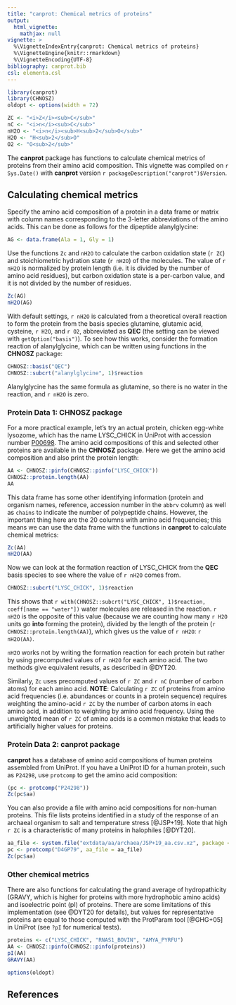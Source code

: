```yaml
---
title: "canprot: Chemical metrics of proteins"
output:
  html_vignette:
    mathjax: null
vignette: >
  %\VignetteIndexEntry{canprot: Chemical metrics of proteins}
  %\VignetteEngine{knitr::rmarkdown}
  %\VignetteEncoding{UTF-8}
bibliography: canprot.bib
csl: elementa.csl
---
```


```r
library(canprot)
library(CHNOSZ)
oldopt <- options(width = 72)
```

```r
ZC <- "<i>Z</i><sub>C</sub>"
nC <- "<i>n</i><sub>C</sub>"
nH2O <- "<i>n</i><sub>H<sub>2</sub>O</sub>"
H2O <- "H<sub>2</sub>O"
O2 <- "O<sub>2</sub>"
```

The **canprot** package has functions to calculate chemical metrics of proteins from their amino acid composition.
This vignette was compiled on `r Sys.Date()` with **canprot** version `r packageDescription("canprot")$Version`.

## Calculating chemical metrics

Specify the amino acid composition of a protein in a data frame or matrix with column names corresponding to the 3-letter abbreviations of the amino acids.
This can be done as follows for the dipeptide alanylglycine:
```r
AG <- data.frame(Ala = 1, Gly = 1)
```

Use the functions `Zc` and `nH2O` to calculate the carbon oxidation state (`r ZC`) and stoichiometric hydration state (`r nH2O`) of the molecules.
The value of `r nH2O` is normalized by protein length (i.e. it is divided by the number of amino acid residues), but carbon oxidation state is a per-carbon value, and it is not divided by the number of residues.
```r
Zc(AG)
nH2O(AG)
```

With default settings, `r nH2O` is calculated from a theoretical overall reaction to form the protein from the basis species glutamine, glutamic acid, cysteine, `r H2O`, and `r O2`, abbreviated as **QEC** (the setting can be viewed with `getOption("basis")`).
To see how this works, consider the formation reaction of alanylglycine, which can be written using functions in the **CHNOSZ** package:
```r
CHNOSZ::basis("QEC")
CHNOSZ::subcrt("alanylglycine", 1)$reaction
```

Alanylglycine has the same formula as glutamine, so there is no water in the reaction, and `r nH2O` is zero.

### Protein Data 1: CHNOSZ package

For a more practical example, let's try an actual protein, chicken egg-white lysozome, which has the name LYSC\_CHICK in UniProt with accession number [P00698](https://www.uniprot.org/uniprot/P00698).
The amino acid compositions of this and selected other proteins are available in the **CHNOSZ** package.
Here we get the amino acid composition and also print the protein length:
```r
AA <- CHNOSZ::pinfo(CHNOSZ::pinfo("LYSC_CHICK"))
CHNOSZ::protein.length(AA)
AA
```

This data frame has some other identifying information (protein and organism names, reference, accession number in the `abbrv` column) as well as `chains` to indicate the number of polypeptide chains.
However, the important thing here are the 20 columns with amino acid frequencies; this means we can use the data frame with the functions in **canprot** to calculate chemical metrics:
```r
Zc(AA)
nH2O(AA)
```

Now we can look at the formation reaction of LYSC\_CHICK from the **QEC** basis species to see where the value of `r nH2O` comes from.
```r
CHNOSZ::subcrt("LYSC_CHICK", 1)$reaction
```

This shows that `r with(CHNOSZ::subcrt("LYSC_CHICK", 1)$reaction, coeff[name == "water"])` water molecules are released in the reaction.
`r nH2O` is the opposite of this value (because we are counting how many `r H2O` units go **into** forming the protein), divided by the length of the protein (`r CHNOSZ::protein.length(AA)`), which gives us the value of `r nH2O`: `r nH2O(AA)`.

`nH2O` works not by writing the formation reaction for each protein but rather by using precomputed values of `r nH2O` for each amino acid.
The two methods give equivalent results, as described in @DYT20.

Similarly, `Zc` uses precomputed values of `r ZC` and `r nC` (number of carbon atoms) for each amino acid.
**NOTE**: Calculating `r ZC` of proteins from amino acid frequencies (i.e. abundances or counts in a protein sequence) requires weighting the amino-acid `r ZC` by the number of carbon atoms in each amino acid, in addition to weighting by amino acid frequency.
Using the unweighted mean of `r ZC` of amino acids is a common mistake that leads to artificially higher values for proteins.

### Protein Data 2: canprot package

**canprot** has a database of amino acid compositions of human proteins assembled from UniProt.
If you have a UniProt ID for a human protein, such as `P24298`, use `protcomp` to get the amino acid composition:
```r
(pc <- protcomp("P24298"))
Zc(pc$aa)
```

You can also provide a file with amino acid compositions for non-human proteins.
This file lists proteins identified in a study of the response of an archaeal organism to salt and temperature stress [@JSP+19].
Note that high `r ZC` is a characteristic of many proteins in halophiles [@DYT20].
```r
aa_file <- system.file("extdata/aa/archaea/JSP+19_aa.csv.xz", package = "canprot")
pc <- protcomp("D4GP79", aa_file = aa_file)
Zc(pc$aa)
```

### Other chemical metrics

There are also functions for calculating the grand average of hydropathicity (GRAVY, which is higher for proteins with more hydrophobic amino acids) and isoelectric point (pI) of proteins.
There are some limitations of this implementation (see @DYT20 for details), but values for representative proteins are equal to those computed with the ProtParam tool [@GHG+05] in UniProt (see `?pI` for numerical tests).
```r
proteins <- c("LYSC_CHICK", "RNAS1_BOVIN", "AMYA_PYRFU")
AA <- CHNOSZ::pinfo(CHNOSZ::pinfo(proteins))
pI(AA)
GRAVY(AA)
```

```r
options(oldopt)
```

## References

